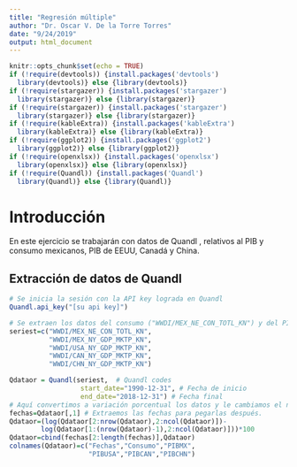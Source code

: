 ---
title: "Regresión múltiple"
author: "Dr. Oscar V. De la Torre Torres"
date: "9/24/2019"
output: html_document
---

```{r setup, include=FALSE}
knitr::opts_chunk$set(echo = TRUE)
if (!require(devtools)) {install.packages('devtools')
  library(devtools)} else {library(devtools)}
if (!require(stargazer)) {install.packages('stargazer')
  library(stargazer)} else {library(stargazer)}
if (!require(stargazer)) {install.packages('stargazer')
  library(stargazer)} else {library(stargazer)}
if (!require(kableExtra)) {install.packages('kableExtra')
  library(kableExtra)} else {library(kableExtra)}
if (!require(ggplot2)) {install.packages('ggplot2')
  library(ggplot2)} else {library(ggplot2)}
if (!require(openxlsx)) {install.packages('openxlsx')
  library(openxlsx)} else {library(openxlsx)}
if (!require(Quandl)) {install.packages('Quandl')
  library(Quandl)} else {library(Quandl)}

```

# Introducción

En este ejercicio se trabajarán con datos de Quandl , relativos al PIB y consumo mexicanos, PIB de EEUU, Canadá y China.

## Extracción de datos de Quandl

```{r quandl}
# Se inicia la sesión con la API key lograda en Quandl
Quandl.api_key("[su api key]")

# Se extraen los datos del consumo ("WWDI/MEX_NE_CON_TOTL_KN") y del PIB ("WWDI/MEX_NY_GDP_MKTP_KN") de la base de datos de Quandl:
seriest=c("WWDI/MEX_NE_CON_TOTL_KN",
          "WWDI/MEX_NY_GDP_MKTP_KN",
          "WWDI/USA_NY_GDP_MKTP_KN",
          "WWDI/CAN_NY_GDP_MKTP_KN",
          "WWDI/CHN_NY_GDP_MKTP_KN")

Qdataor = Quandl(seriest,  # Quandl codes
                  start_date="1990-12-31", # Fecha de inicio
                  end_date="2018-12-31") # Fecha final
# Aquí convertimos a variación porcentual los datos y le cambiamos el nombre a los encabezados:
fechas=Qdataor[,1] # Extraemos las fechas para pegarlas después.
Qdataor=(log(Qdataor[2:nrow(Qdataor),2:ncol(Qdataor)])-
        log(Qdataor[1:(nrow(Qdataor)-1),2:ncol(Qdataor)]))*100
Qdataor=cbind(fechas[2:length(fechas)],Qdataor)
colnames(Qdataor)=c("Fechas","Consumo","PIBMX",
                    "PIBUSA","PIBCAN","PIBCHN")
```
